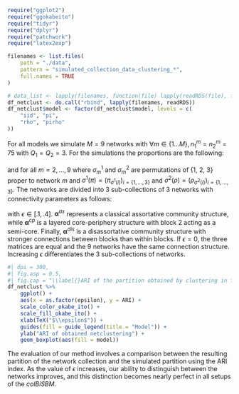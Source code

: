 ```r
require("ggplot2")
require("ggokabeito")
require("tidyr")
require("dplyr")
require("patchwork")
require("latex2exp")
```

\section{Network clustering of simulated networks}\label{sec:network-clustering-of-simulated-networks}

```r
filenames <- list.files(
    path = "./data",
    pattern = "simulated_collection_data_clustering_*",
    full.names = TRUE
)

# data_list <- lapply(filenames, function(file) lapply(readRDS(file), function(model) model$list_clustering))
df_netclust <- do.call("rbind", lapply(filenames, readRDS))
df_netclust$model <- factor(df_netclust$model, levels = c(
    "iid", "pi",
    "rho", "pirho"
))

```
\paragraph{Simulation settings} For all models we simulate $M = 9$ networks with
$\forall m \in \{ 1 \dots M \} , n^m_1 = n^m_2 = 75$ with $Q_1 = Q_2 = 3$. For
the simulations the proportions are the following:

\begin{align*}
\bm{\pi}^1 = \left( 0.2, 0.3, 0.5 \right) & &  \bm{\rho}^1 = \left( 0.2, 0.3, 0.5 \right)
\end{align*}
and for all $m = 2,\dots,9$
\begin{align*}
\bm{\pi}^m = \begin{cases}
    \bm{\pi}^1 & \text{for } iid\text{-}colBiSBM \\
    \sigma^1_m(\bm{\pi}^1) & \text{for } \pi\text{-}colBiSBM \text{ and } \pi\rho\text{-}colBiSBM
\end{cases}\\
\bm{\rho}^m = 
\begin{cases}
    \bm{\rho}^1 & \text{for } iid\text{-}colBiSBM \\
    \sigma^2_m(\bm{\rho}^1) & \text{for } \rho\text{-}colBiSBM \text{ and } \pi\rho\text{-}colBiSBM
\end{cases} 
\end{align*}
where $\sigma^1_m$ and $\sigma^2_m$ are permutations of {1, 2, 3} proper to network $m$ and 
$\sigma^1 (\pi)= {(\pi_{\sigma^1 (i)})}_{i=\{1,\dots,3\}}$ 
and $\sigma^2 (\rho)= {(\rho_{\sigma^2 (i)})}_{i=\{1,\dots,3\}}$. 
The networks are divided into 3 sub-collections of 3
networks with connectivity parameters as follows:

\begin{align*}
\bm{\alpha}^{as} = .3 + \begin{pmatrix}
    \epsilon & - \frac{\epsilon}{2} & - \frac{\epsilon}{2}\\
    - \frac{\epsilon}{2} & \epsilon & - \frac{\epsilon}{2}\\
    - \frac{\epsilon}{2} & - \frac{\epsilon}{2} & \epsilon
\end{pmatrix}, &&
\bm{\alpha}^{cp} = .3 + \begin{pmatrix}
    \frac{3 \epsilon}{2} & \epsilon & \frac{\epsilon}{2}\\
    \epsilon & \frac{\epsilon}{2} & 0\\
    \frac{\epsilon}{2} & 0 & - \frac{\epsilon}{2}
\end{pmatrix}, &&
\bm{\alpha}^{dis} = .3 + \begin{pmatrix}
    - \frac{\epsilon}{2} & \epsilon & \epsilon\\
    \epsilon & - \frac{\epsilon}{2} & \epsilon\\
    \epsilon & \epsilon & - \frac{\epsilon}{2}
\end{pmatrix},
\end{align*}
with $\epsilon \in [.1, .4]$. $\bm{\alpha}^{as}$ represents a classical
assortative community structure, 
while $\bm{\alpha}^{cp}$ is a layered core-periphery structure with block 2
acting as a semi-core. Finally, $\bm{\alpha}^{dis}$ is a disassortative
community structure with stronger
connections between blocks than within blocks. If $\epsilon = 0$, the three
matrices are equal and the 9 networks have the same connection structure. 
Increasing $\epsilon$ differentiates the 3 sub-collections of networks.

```r
#| dpi = 300,
#| fig.asp = 0.5,
#| fig.cap = "\\label{}ARI of the partition obtained by clustering in function of $\\eps$"
df_netclust %>%
    ggplot() +
    aes(x = as.factor(epsilon), y = ARI) +
    scale_color_okabe_ito() +
    scale_fill_okabe_ito() +
    xlab(TeX("$\\epsilon$")) +
    guides(fill = guide_legend(title = "Model")) +
    ylab("ARI of obtained netclustering") +
    geom_boxplot(aes(fill = model))
```

\paragraph{Results} The evaluation of our method involves a comparison between 
the resulting partition of the network collection and the simulated partition 
using the ARI index. As the value of $\epsilon$ increases, our ability to 
distinguish between the networks improves, and this distinction becomes nearly
perfect in all setups of the $colBiSBM$.